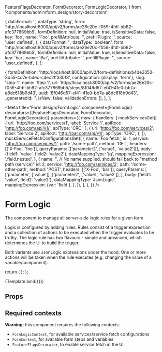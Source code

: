 
  FeatureFlagsDecorator,
  FormDecorator,
  FormLogicDecorator,
} from 'components/admin/form_design/story-decorators';


  {
    dataFormat: '',
    dataType: 'string',
    form: 'http://localhost:8000/api/v2/forms/ae26e20c-f059-4fdf-bb82-afc377869bb5',
    formDefinition: null,
    initialValue: true,
    isSensitiveData: false,
    key: 'foo',
    name: 'Foo',
    prefillAttribute: '',
    prefillPlugin: '',
    source: 'user_defined',
  },
  {
    dataFormat: '',
    dataType: 'boolean',
    form: 'http://localhost:8000/api/v2/forms/ae26e20c-f059-4fdf-bb82-afc377869bb5',
    formDefinition: null,
    initialValue: true,
    isSensitiveData: false,
    key: 'bar',
    name: 'Bar',
    prefillAttribute: '',
    prefillPlugin: '',
    source: 'user_defined',
  },
];

  {
    formDefinition:
      'http://localhost:8000/api/v2/form-definitions/b4de3050-3d55-4d7e-bdec-c4ec2ff330f8',
    configuration: {display: 'form'},
    slug: 'step-1',
    name: 'Step 1',
    url: 'http://localhost:8000/api/v2/forms/ae26e20c-f059-4fdf-bb82-afc377869bb5/steps/8f046d57-ef41-41e0-bb7a-a8dc618b9d43',
    uuid: '8f046d57-ef41-41e0-bb7a-a8dc618b9d43',
    _generatedId: '',
    isNew: false,
    validationErrors: [],
  },
];

<Meta
  title="Form design/FormLogic"
  component={FormLogic}
  decorators={[FeatureFlagsDecorator, FormDecorator, FormLogicDecorator]}
  parameters={{
    msw: {
      handlers: [
        mockServicesGet([
          {
            url: 'http://foo.com/services/1',
            label: 'Service 1',
            apiRoot: 'http://foo.com/api/v1/',
            apiType: 'ORC',
          },
          {
            url: 'http://foo.com/services/2',
            label: 'Service 2',
            apiRoot: 'http://bar.com/api/v1/',
            apiType: 'ORC',
          },
        ]),
        mockServiceFetchConfigurationsGet([
          {
            name: 'Foo fetch',
            id: 1,
            service: 'http://foo.com/services/1',
            path: '/some-path',
            method: 'GET',
            headers: [['X-Foo', 'foo']],
            queryParams: [['parameter2', ['value1', 'value2']]],
            body: {field1: 'value', field2: 'value2'},
            dataMappingType: 'jq',
            mappingExpression: '.field.nested',
          },
          {
            name: '', // No name supplied, should fall back to "method path (service)"
            id: 2,
            service: 'http://foo.com/services/2',
            path: '/some-other-path',
            method: 'POST',
            headers: [['X-Foo', 'bar']],
            queryParams: [
              ['parameter', ['value']],
              ['parameter2', ['value1', 'value2']],
            ],
            body: {field1: 'value', field2: 'value2'},
            dataMappingType: 'JsonLogic',
            mappingExpression: {var: 'field'},
          },
        ]),
      ],
    },
  }}
/>

# Form Logic

The component to manage all server-side logic rules for a given form.

Logic is configured by adding rules. Rules consist of a trigger expression and a collection of
actions to be executed when the trigger evaluates to be truthy. The logic rule has two flavours -
simple and advanced, which determines the UI to build the trigger.

Both variants use JsonLogic expressions under the hood. One or more actions will be taken when the
rule executes (e.g. changing the value of a variable/component).

  return (
    <FormLogic logicRules={logicRules} onChange={onChange} onDelete={onDelete} onAdd={onAdd} />
  );
};

<Canvas>
  <Story
    name="Full functionality"
    args={{
      logicRules: [
        {
          uuid: 'foo',
          _generatedId: 'foo', // consumers should generate this, as it's used for the React key prop if no uuid exists
          _logicType: 'simple',
          form: 'http://localhost:8000/api/v2/forms/ae26e20c-f059-4fdf-bb82-afc377869bb5',
          description: 'Sample rule',
          _mayGenerateDescription: false,
          order: 1,
          jsonLogicTrigger: {'==': [{var: 'foo'}, 'bar']},
          isAdvanced: false,
          actions: [
            {
              action: {type: 'fetch-from-service', value: ''},
              component: '',
              formStep: null,
              formStepUuid: null,
              variable: 'bar',
            },
          ],
        },
      ],
      availableFormVariables: AVAILABLE_FORM_VARIABLES,
      availableFormSteps: AVAILABLE_FORM_STEPS,
    }}
  >
    {Template.bind({})}
  </Story>
</Canvas>

## Props

<ArgsTable of={FormLogic} />

## Required contexts

**Warning**: this component requires the following contexts:

- `FormLogicContext`, for available services/service fetch configurations
- `FormContext`, for available form steps and variables
- `FeatureFlagsDecorator`, to enable service fetch in the UI
